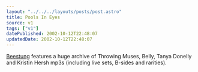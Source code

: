 ```yaml
---
layout: "../../../layouts/posts/post.astro"
title: Pools In Eyes
source: v1
tags: ["v1"]
datePublished: 2002-10-12T22:48:07
updatedDate: 2002-10-12T22:48:07
---
```


[Beestung][1] features a huge archive of Throwing Muses, Belly, Tanya Donelly and Kristin Hersh mp3s (including live sets, B-sides and rarities).

[1]: http://www.beestung.com/ "Beestung: Throwing Muses, Belly, Tanya Donelly and Kristin Hersh mp3s"
